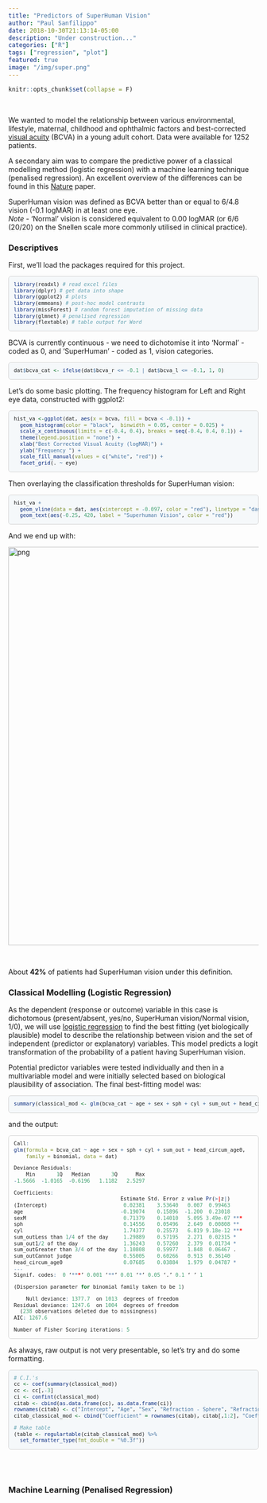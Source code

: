 ```yaml
---
title: "Predictors of SuperHuman Vision"
author: "Paul Sanfilippo"
date: 2018-10-30T21:13:14-05:00
description: "Under construction..."
categories: ["R"]
tags: ["regression", "plot"]
featured: true
image: "/img/super.png"
---
```


<style>
div.code pre { 
                font-family: 'Source Code Pro', 'Courier New', monospace;
                font-size: 12px;
                background-color:#F5F8FA;
                padding-top: 10px;
                padding-bottom: 10px;
                padding-left: 10px;
                border: 1px solid lightgrey;
                border-radius: 5px;
}
</style>

<style>
div.output pre { 
                font-family: 'Source Code Pro', 'Courier New', monospace;
                font-size: 12px;
                padding-top: 10px;
                padding-bottom: 10px;
                padding-left: 10px;
                border: 1px solid lightgrey;
                border-radius: 5px;
}
</style>


```r
knitr::opts_chunk$set(collapse = F)
```

<br>

We wanted to model the relationship between various environmental, lifestyle, maternal, childhood and ophthalmic factors and best-corrected [visual acuity](https://en.wikipedia.org/wiki/Visual_acuity) (BCVA) in a young adult cohort. Data were available for 1252 patients.  

A secondary aim was to compare the predictive power of a classical modelling method (logistic regression) with a machine learning technique (penalised regression). An excellent overview of the differences can be found in this [Nature](https://www.nature.com/articles/nmeth.4642) paper.  

SuperHuman vision was defined as BCVA better than or equal to 6/4.8 vision (-0.1 logMAR) in at least one eye.  
*Note* - ‘Normal’ vision is considered equivalent to 0.00 logMAR (or 6/6 (20/20) on the Snellen scale more commonly utilised in clinical practice).  


### Descriptives

First, we'll load the packages required for this project.

<div class = "code">
```r
library(readxl) # read excel files
library(dplyr) # get data into shape
library(ggplot2) # plots
library(emmeans) # post-hoc model contrasts
library(missForest) # random forest imputation of missing data
library(glmnet) # penalised regression
library(flextable) # table output for Word
```
</div>

BCVA is currently continuous - we need to dichotomise it into 'Normal' - coded as 0, and 'SuperHuman' - coded as 1, vision categories.

<div class = "code">
```r
dat$bcva_cat <- ifelse(dat$bcva_r <= -0.1 | dat$bcva_l <= -0.1, 1, 0)
```
</div>

Let's do some basic plotting. The frequency histogram for Left and Right eye data, constructed with ggplot2:

<div class = "code">
```r
hist_va <-ggplot(dat, aes(x = bcva, fill = bcva < -0.1)) +
  geom_histogram(color = "black",  binwidth = 0.05, center = 0.025) +
  scale_x_continuous(limits = c(-0.4, 0.4), breaks = seq(-0.4, 0.4, 0.1)) +
  theme(legend.position = "none") +
  xlab("Best Corrected Visual Acuity (logMAR)") +
  ylab("Frequency ") +
  scale_fill_manual(values = c("white", "red")) +
  facet_grid(. ~ eye)
```
</div>


Then overlaying the classification thresholds for SuperHuman vision:

<div class = "code">
```r
hist_va + 
  geom_vline(data = dat, aes(xintercept = -0.097, color = "red"), linetype = "dashed") +
  geom_text(aes(-0.25, 420, label = "Superhuman Vision", color = "red"))
```
</div>

And we end up with:

<img src="/figs/svfig1.png" alt="png" width="800"/>

<br>

About **42%** of patients had SuperHuman vision under this definition.  


### Classical Modelling (Logistic Regression)

As the dependent (response or outcome) variable in this case is dichotomous (present/absent, yes/no, SuperHuman vision/Normal vision, 1/0), we will use [logistic regression](https://onlinecourses.science.psu.edu/stat504/node/149/) to find the best fitting (yet biologically plausible) model to describe the relationship between vision and the set of independent (predictor or explanatory) variables. This model predicts a logit transformation of the probability of a patient having SuperHuman vision.  

Potential predictor variables were tested individually and then in a multivariable model and were initially selected based on biological plausibility of association. The final best-fitting model was: 

<div class = "code">
```r
summary(classical_mod <- glm(bcva_cat ~ age + sex + sph + cyl + sum_out + head_circum_age0, data = dat, family = binomial))
```
</div>

and the output:

<div class = "output">
```r
Call:
glm(formula = bcva_cat ~ age + sex + sph + cyl + sum_out + head_circum_age0, 
    family = binomial, data = dat)

Deviance Residuals: 
    Min       1Q   Median       3Q      Max  
-1.5666  -1.0165  -0.6196   1.1182   2.5297  

Coefficients:
                                   Estimate Std. Error z value Pr(>|z|)    
(Intercept)                         0.02381    3.53640   0.007  0.99463    
age                                -0.19074    0.15896  -1.200  0.23018    
sexM                                0.71379    0.14010   5.095 3.49e-07 ***
sph                                 0.14556    0.05496   2.649  0.00808 ** 
cyl                                 1.74377    0.25573   6.819 9.18e-12 ***
sum_outLess than 1/4 of the day     1.29889    0.57195   2.271  0.02315 *  
sum_out1/2 of the day               1.36243    0.57260   2.379  0.01734 *  
sum_outGreater than 3/4 of the day  1.10808    0.59977   1.848  0.06467 .  
sum_outCannot judge                 0.55005    0.60266   0.913  0.36140    
head_circum_age0                    0.07685    0.03884   1.979  0.04787 *  
---
Signif. codes:  0 ‘***’ 0.001 ‘**’ 0.01 ‘*’ 0.05 ‘.’ 0.1 ‘ ’ 1

(Dispersion parameter for binomial family taken to be 1)

    Null deviance: 1377.7  on 1013  degrees of freedom
Residual deviance: 1247.6  on 1004  degrees of freedom
  (238 observations deleted due to missingness)
AIC: 1267.6

Number of Fisher Scoring iterations: 5
```
</div>

As always, raw output is not very presentable, so let's try and do some formatting.



<div class = "code">
```r
# C.I.'s
cc <- coef(summary(classical_mod))
cc <- cc[,-3]
ci <- confint(classical_mod)
citab <- cbind(as.data.frame(cc), as.data.frame(ci))
rownames(citab) <- c("Intercept", "Age", "Sex", "Refraction - Sphere", "Refraction - Cylinder", "Time spent outdoors - less than 1/4 day", "Time spent outdoors - 1/2 day", "Time spent outdoors - more than 3/4 day", "Time spent outdoors - cannot judge", "Head circumference at birth")
citab_classical_mod <- cbind("Coefficient" = rownames(citab), citab[,1:2], "Coefficient Lower C.I." = citab[,4], "Coefficient Upper C.I." = citab[,5], "Odds Ratio" = exp(citab[,1]), "Odds Ratio lower C.I." = exp(citab[,4]), "Odds Ratio upper C.I." = exp(citab[,5]), "P-value" = citab[,3])

# Make table
(table <- regulartable(citab_classical_mod) %>%
  set_formatter_type(fmt_double = "%0.3f"))
```
</div>


<br><br>

### Machine Learning (Penalised Regression)


